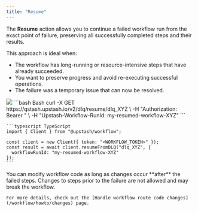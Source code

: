 ```yaml
---
title: "Resume"
---
```


The **Resume** action allows you to continue a failed workflow run from the exact point of failure, preserving all successfully completed steps and their results.

This approach is ideal when:

- The workflow has long-running or resource-intensive steps that have already succeeded.
- You want to preserve progress and avoid re-executing successful operations.
- The failure was a temporary issue that can now be resolved.

<Frame caption="You can retry the failure function of a workflow run if it has failed">
  <img src="/img/workflow/restart.png" />
</Frame>

<CodeGroup>
    ```bash Bash
    curl -X GET https://qstash.upstash.io/v2/dlq/resume/dlq_XYZ \
    -H "Authorization: Bearer <token>" \
    -H "Upstash-Workflow-RunId: my-resumed-workflow-XYZ"
    ```

    ```typescript TypeScript
    import { Client } from "@upstash/workflow";

    const client = new Client({ token: "<WORKFLOW_TOKEN>" });
    const result = await client.resumeFromDLQ("dlq_XYZ", {
      workflowRunId: "my-resumed-workflow-XYZ"
    });
    ```
</CodeGroup>

<Note>
    You can modify workflow code as long as changes occur **after** the failed steps.
    Changes to steps prior to the failure are not allowed and may break the workflow.

    For more details, check out the [Handle workflow route code changes](/workflow/howto/changes) page.
</Note>
